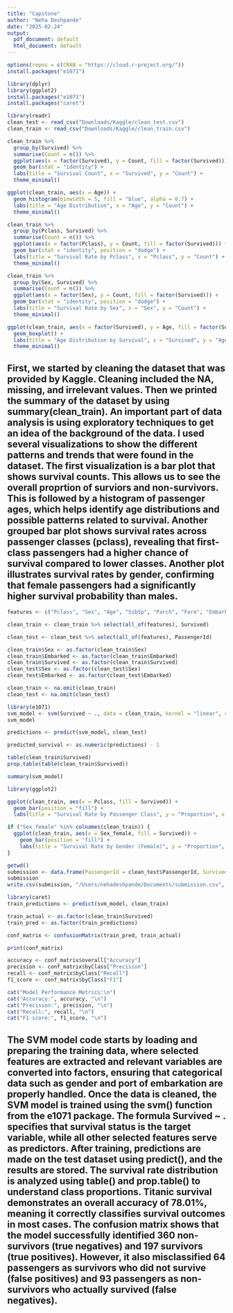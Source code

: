 ```yaml
---
title: "Capstone"
author: "Neha Deshpande"
date: "2025-02-24"
output:
  pdf_document: default
  html_document: default
---
```


```r
options(repos = c(CRAN = "https://cloud.r-project.org/"))
install.packages("e1071")

library(dplyr)
library(ggplot2)
install.packages("e1071")
install.packages("caret")
```

```r
library(readr)
clean_test <- read_csv("Downloads/Kaggle/clean_test.csv")
clean_train <- read_csv("Downloads/Kaggle/clean_train.csv")

```

```r
clean_train %>%
  group_by(Survived) %>%
  summarise(Count = n()) %>%
  ggplot(aes(x = factor(Survived), y = Count, fill = factor(Survived))) +
  geom_bar(stat = "identity") +
  labs(title = "Survival Count", x = "Survived", y = "Count") +
  theme_minimal()

```


```r
ggplot(clean_train, aes(x = Age)) +
  geom_histogram(binwidth = 5, fill = "blue", alpha = 0.7) +
  labs(title = "Age Distribution", x = "Age", y = "Count") +
  theme_minimal()

```


```r
clean_train %>%
  group_by(Pclass, Survived) %>%
  summarise(Count = n()) %>%
  ggplot(aes(x = factor(Pclass), y = Count, fill = factor(Survived))) +
  geom_bar(stat = "identity", position = "dodge") +
  labs(title = "Survival Rate by Pclass", x = "Pclass", y = "Count") +
  theme_minimal()

```

```r
clean_train %>%
  group_by(Sex, Survived) %>%
  summarise(Count = n()) %>%
  ggplot(aes(x = factor(Sex), y = Count, fill = factor(Survived))) +
  geom_bar(stat = "identity", position = "dodge") +
  labs(title = "Survival Rate by Sex", x = "Sex", y = "Count") +
  theme_minimal()

```

```r
ggplot(clean_train, aes(x = factor(Survived), y = Age, fill = factor(Survived))) +
  geom_boxplot() +
  labs(title = "Age Distribution by Survival", x = "Survived", y = "Age", fill = "Survived") +
  theme_minimal()
```

## First, we started by cleaning the dataset that was provided by Kaggle. Cleaning included the NA, missing, and irrelevant values. Then we printed the summary of the dataset by using summary(clean_train). An important part of data analysis is using exploratory techniques to get an idea of the background of the data. I used several visualizations to show the different patterns and trends that were found in the dataset. The first visualization is a bar plot that shows survival counts. This allows us to see the overall proprtion of surviors and non-survivors. This is followed by a histogram of passenger ages, which helps identify age distributions and possible patterns related to survival. Another grouped bar plot shows survival rates across passenger classes (pclass), revealing that first-class passengers had a higher chance of survival compared to lower classes.  Another plot illustrates survival rates by gender, confirming that female passengers had a significantly higher survival probability than males.


```r
features <- c("Pclass", "Sex", "Age", "SibSp", "Parch", "Fare", "Embarked")

clean_train <- clean_train %>% select(all_of(features), Survived)

clean_test <- clean_test %>% select(all_of(features), PassengerId)

clean_train$Sex <- as.factor(clean_train$Sex)
clean_train$Embarked <- as.factor(clean_train$Embarked)
clean_train$Survived <- as.factor(clean_train$Survived)  
clean_test$Sex <- as.factor(clean_test$Sex)
clean_test$Embarked <- as.factor(clean_test$Embarked)

clean_train <- na.omit(clean_train)
clean_test <- na.omit(clean_test)

library(e1071)
svm_model <- svm(Survived ~ ., data = clean_train, kernel = "linear", cost = 1)
svm_model

predictions <- predict(svm_model, clean_test)

predicted_survival <- as.numeric(predictions) - 1 

table(clean_train$Survived)  
prop.table(table(clean_train$Survived))  

summary(svm_model)

library(ggplot2)

ggplot(clean_train, aes(x = Pclass, fill = Survived)) + 
  geom_bar(position = "fill") + 
  labs(title = "Survival Rate by Passenger Class", y = "Proportion", x = "Pclass")

if ("Sex_female" %in% colnames(clean_train)) {
  ggplot(clean_train, aes(x = Sex_female, fill = Survived)) + 
    geom_bar(position = "fill") + 
    labs(title = "Survival Rate by Gender (Female)", y = "Proportion", x = "Female (1 = Yes, 0 = No)")
}

getwd()
submission <- data.frame(PassengerId = clean_test$PassengerId, Survived = predicted_survival)
submission
write.csv(submission, "/Users/nehadeshpande/Documents/submission.csv", row.names = FALSE)

```

```r
library(caret)
train_predictions <- predict(svm_model, clean_train)

train_actual <- as.factor(clean_train$Survived)
train_pred <- as.factor(train_predictions)

conf_matrix <- confusionMatrix(train_pred, train_actual)

print(conf_matrix)

accuracy <- conf_matrix$overall["Accuracy"]
precision <- conf_matrix$byClass["Precision"]
recall <- conf_matrix$byClass["Recall"]
f1_score <- conf_matrix$byClass["F1"]

cat("Model Performance Metrics:\n")
cat("Accuracy:", accuracy, "\n")
cat("Precision:", precision, "\n")
cat("Recall:", recall, "\n")
cat("F1-score:", f1_score, "\n")
```


## The SVM model code starts by loading and preparing the training data, where selected features are extracted and relevant variables are converted into factors, ensuring that categorical data such as gender and port of embarkation are properly handled. Once the data is cleaned, the SVM model is trained using the svm() function from the e1071 package. The formula Survived ~ . specifies that survival status is the target variable, while all other selected features serve as predictors. After training, predictions are made on the test dataset using predict(), and the results are stored. The survival rate distribution is analyzed using table() and prop.table() to understand class proportions. Titanic survival demonstrates an overall accuracy of 78.01%, meaning it correctly classifies survival outcomes in most cases. The confusion matrix shows that the model successfully identified 360 non-survivors (true negatives) and 197 survivors (true positives). However, it also misclassified 64 passengers as survivors who did not survive (false positives) and 93 passengers as non-survivors who actually survived (false negatives). 


